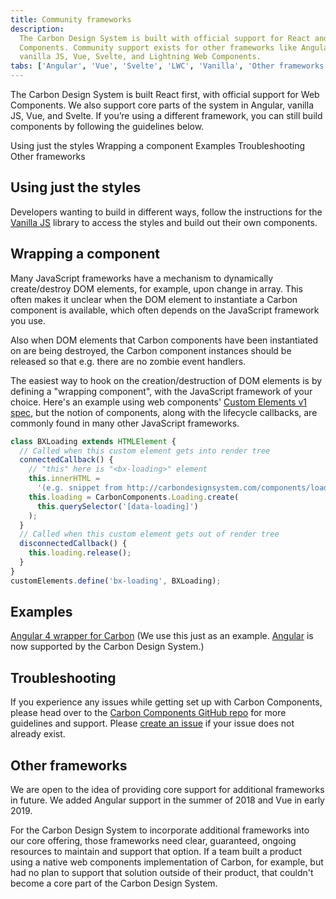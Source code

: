 ```yaml
---
title: Community frameworks
description:
  The Carbon Design System is built with official support for React and Web
  Components. Community support exists for other frameworks like Angular,
  vanilla JS, Vue, Svelte, and Lightning Web Components.
tabs: ['Angular', 'Vue', 'Svelte', 'LWC', 'Vanilla', 'Other frameworks']
---
```


<PageDescription>

The Carbon Design System is built React first, with official support for Web
Components. We also support core parts of the system in Angular, vanilla JS,
Vue, and Svelte. If you’re using a different framework, you can still build
components by following the guidelines below.

</PageDescription>

<AnchorLinks>
  <AnchorLink>Using just the styles</AnchorLink>
  <AnchorLink>Wrapping a component</AnchorLink>
  <AnchorLink>Examples</AnchorLink>
  <AnchorLink>Troubleshooting</AnchorLink>
  <AnchorLink>Other frameworks</AnchorLink>
</AnchorLinks>

## Using just the styles

Developers wanting to build in different ways, follow the instructions for the
[Vanilla JS](/developing/frameworks/vanilla/) library to access the styles and
build out their own components.

## Wrapping a component

Many JavaScript frameworks have a mechanism to dynamically create/destroy DOM
elements, for example, upon change in array. This often makes it unclear when
the DOM element to instantiate a Carbon component is available, which often
depends on the JavaScript framework you use.

Also when DOM elements that Carbon components have been instantiated on are
being destroyed, the Carbon component instances should be released so that e.g.
there are no zombie event handlers.

The easiest way to hook on the creation/destruction of DOM elements is by
defining a "wrapping component", with the JavaScript framework of your choice.
Here's an example using web components'
[Custom Elements v1 spec](https://developer.mozilla.org/en-US/docs/Web/Web_Components/Custom_Elements),
but the notion of components, along with the lifecycle callbacks, are commonly
found in many other JavaScript frameworks.

```javascript
class BXLoading extends HTMLElement {
  // Called when this custom element gets into render tree
  connectedCallback() {
    // "this" here is "<bx-loading>" element
    this.innerHTML =
      '(e.g. snippet from http://carbondesignsystem.com/components/loading/code)';
    this.loading = CarbonComponents.Loading.create(
      this.querySelector('[data-loading]')
    );
  }
  // Called when this custom element gets out of render tree
  disconnectedCallback() {
    this.loading.release();
  }
}
customElements.define('bx-loading', BXLoading);
```

## Examples

[Angular 4 wrapper for Carbon](https://codepen.io/asudoh/pen/VryJBO?editors=1010)
(We use this just as an example.
[Angular](https://github.com/IBM/carbon-components-angular) is now supported by
the Carbon Design System.)

## Troubleshooting

If you experience any issues while getting set up with Carbon Components, please
head over to the
[Carbon Components GitHub repo](https://github.com/carbon-design-system/carbon-components)
for more guidelines and support. Please
[create an issue](https://github.com/carbon-design-system/carbon/issues) if your
issue does not already exist.

## Other frameworks

We are open to the idea of providing core support for additional frameworks in
future. We added Angular support in the summer of 2018 and Vue in early 2019.

For the Carbon Design System to incorporate additional frameworks into our core
offering, those frameworks need clear, guaranteed, ongoing resources to maintain
and support that option. If a team built a product using a native web components
implementation of Carbon, for example, but had no plan to support that solution
outside of their product, that couldn't become a core part of the Carbon Design
System.
